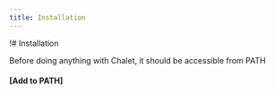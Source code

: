 ```yaml
---
title: Installation
---
```


!# Installation

Before doing anything with Chalet, it should be accessible from PATH

#### [Add to PATH]

